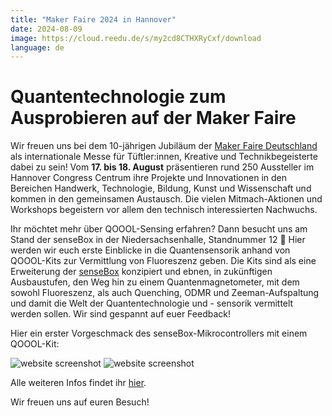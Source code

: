 ```yaml
---
title: "Maker Faire 2024 in Hannover"
date: 2024-08-09
image: https://cloud.reedu.de/s/my2cd8CTHXRyCxf/download
language: de
---
```


# Quantentechnologie zum Ausprobieren auf der Maker Faire 

Wir freuen uns bei dem 10-jährigen Jubiläum der [Maker Faire Deutschland](https://maker-faire.de/) als internationale Messe für Tüftler:innen, Kreative und Technikbegeisterte dabei zu sein! Vom **17. bis 18. August** präsentieren rund 250 Aussteller im Hannover Congress Centrum ihre Projekte und Innovationen in den Bereichen Handwerk, Technologie, Bildung, Kunst und Wissenschaft und kommen in den gemeinsamen Austausch. Die vielen Mitmach-Aktionen und Workshops begeistern vor allem den technisch interessierten Nachwuchs.

Ihr möchtet mehr über QOOOL-Sensing erfahren? Dann besucht uns am Stand der senseBox in der Niedersachsenhalle, Standnummer 12 📍 Hier werden wir euch erste Einblicke in die Quantensensorik anhand von QOOOL-Kits zur Vermittlung von Fluoreszenz geben. Die Kits sind als eine Erweiterung der [senseBox](https://sensebox.de/) konzipiert und ebnen, in zukünftigen Ausbaustufen, den Weg hin zu einem Quantenmagnetometer, mit dem sowohl Fluoreszenz, als auch Quenching, ODMR und Zeeman-Aufspaltung und damit die Welt der Quantentechnologie und - sensorik vermittelt werden sollen. Wir sind gespannt auf euer Feedback! 

Hier ein erster Vorgeschmack des senseBox-Mikrocontrollers mit einem QOOOL-Kit:

![website screenshot](https://cloud.reedu.de/s/s8bjmWZJZnCkSmj/download)
![website screenshot](https://cloud.reedu.de/s/my2cd8CTHXRyCxf/download)

Alle weiteren Infos findet ihr [hier](https://maker-faire.de/maker/sensebox-toolkit-fuer-digitale-bildung-citizen-science-und-umweltmonitoring/).

Wir freuen uns auf euren Besuch!
